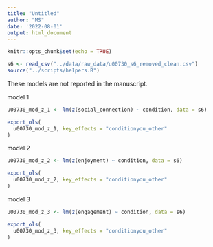 ```yaml
---
title: "Untitled"
author: "MS"
date: '2022-08-01'
output: html_document
---
```


```r
knitr::opts_chunk$set(echo = TRUE)

s6 <- read_csv("../data/raw_data/u00730_s6_removed_clean.csv")
source("../scripts/helpers.R")

```

These models are not reported in the manuscript. 

model 1 

```r
u00730_mod_z_1 <- lm(z(social_connection) ~ condition, data = s6)

export_ols(
  u00730_mod_z_1, key_effects = "conditionyou_other"
)
```

model 2 

```r
u00730_mod_z_2 <- lm(z(enjoyment) ~ condition, data = s6)

export_ols(
  u00730_mod_z_2, key_effects = "conditionyou_other"
)
```

model 3 

```r
u00730_mod_z_3 <- lm(z(engagement) ~ condition, data = s6)

export_ols(
  u00730_mod_z_3, key_effects = "conditionyou_other"
)
```